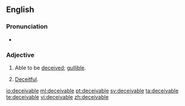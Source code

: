 ==English==

===Pronunciation===
* {{a|UK}} {{IPA|[dɪˈsiːvəbəɫ]}}

===Adjective===
{{en-adj}}

# Able to be [[deceived]]; [[gullible]].
# {{context|obsolete}} [[deceitful|Deceitful]].

[[io:deceivable]]
[[ml:deceivable]]
[[pt:deceivable]]
[[sv:deceivable]]
[[ta:deceivable]]
[[te:deceivable]]
[[vi:deceivable]]
[[zh:deceivable]]